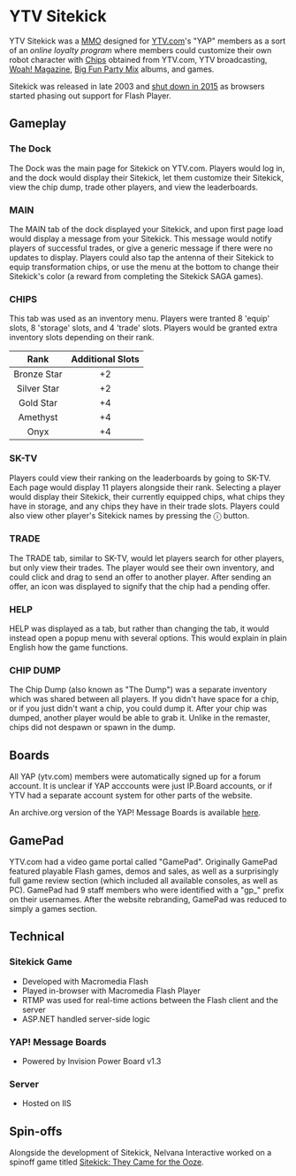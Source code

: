 # YTV Sitekick

YTV Sitekick was a [MMO](https://en.wikipedia.org/wiki/Massively_multiplayer_online_game) designed for [YTV.com](/docs/ytv/)'s "YAP" members as a sort of an *online loyalty program* where members could customize their own robot character with [Chips](/docs/chipendium/) obtained from YTV.com, YTV broadcasting, [Woah! Magazine](/docs/ytv/whoa_magazine/), [Big Fun Party Mix](/docs/ytv/bfpm/) albums, and games.

Sitekick was released in late 2003 and [shut down in 2015](/docs/ytv/ytv_sitekick/ytv_sitekick_closure/) as browsers started phasing out support for Flash Player.

## Gameplay

### The Dock
The Dock was the main page for Sitekick on YTV.com.  Players would log in, and the dock would display their Sitekick, let them customize their Sitekick, view the chip dump, trade other players, and view the leaderboards.

### MAIN
The MAIN tab of the dock displayed your Sitekick, and upon first page load would display a message from your Sitekick.  This message would notify players of successful trades, or give a generic message if there were no updates to display.  Players could also tap the antenna of their Sitekick to equip transformation chips, or use the menu at the bottom to change their Sitekick's color (a reward from completing the Sitekick SAGA games).

### CHIPS
This tab was used as an inventory menu.  Players were tranted 8 'equip' slots, 8 'storage' slots, and 4 'trade' slots.  Players would be granted extra inventory slots depending on their rank.

| Rank | Additional Slots |
|:----:|:----------------:|
| Bronze Star | +2 |
| Silver Star | +2 |
| Gold Star | +4 |
| Amethyst | +4 |
| Onyx | +4 |

### SK-TV
Players could view their ranking on the leaderboards by going to SK-TV.  Each page would display 11 players alongside their rank.  Selecting a player would display their Sitekick, their currently equipped chips, what chips they have in storage, and any chips they have in their trade slots.  Players could also view other player's Sitekick names by pressing the ⓘ button.

### TRADE
The TRADE tab, similar to SK-TV, would let players search for other players, but only view their trades.  The player would see their own inventory, and could click and drag to send an offer to another player.  After sending an offer, an icon was displayed to signify that the chip had a pending offer.

### HELP
HELP was displayed as a tab, but rather than changing the tab, it would instead open a popup menu with several options.  This would explain in plain English how the game functions.

### CHIP DUMP
The Chip Dump (also known as "The Dump") was a separate inventory which was shared between all players.  If you didn't have space for a chip, or if you just didn't want a chip, you could dump it.  After your chip was dumped, another player would be able to grab it.  Unlike in the remaster, chips did not despawn or spawn in the dump.

## Boards
All YAP (ytv.com) members were automatically signed up for a forum account.  It is unclear if YAP acccounts were just IP.Board accounts, or if YTV had a separate account system for other parts of the website.

An archive.org version of the YAP! Message Boards is available [here](https://web.archive.org/web/20040429162212/http://forums.ytv.com/boards/).

## GamePad
YTV.com had a video game portal called "GamePad".  Originally GamePad featured playable Flash games, demos and sales, as well as a surprisingly full game review section (which included all available consoles, as well as PC).  GamePad had 9 staff members who were identified with a "gp_" prefix on their usernames.  After the website rebranding, GamePad was reduced to simply a games section.

## Technical
### Sitekick Game
- Developed with Macromedia Flash
- Played in-browser with Macromedia Flash Player
- RTMP was used for real-time actions between the Flash client and the server
- ASP.NET handled server-side logic

### YAP! Message Boards
- Powered by Invision Power Board v1.3

### Server
- Hosted on IIS

## Spin-offs
Alongside the development of Sitekick, Nelvana Interactive worked on a spinoff game titled [Sitekick: They Came for the Ooze](/docs/gamepad/they_came_for_the_ooze/).